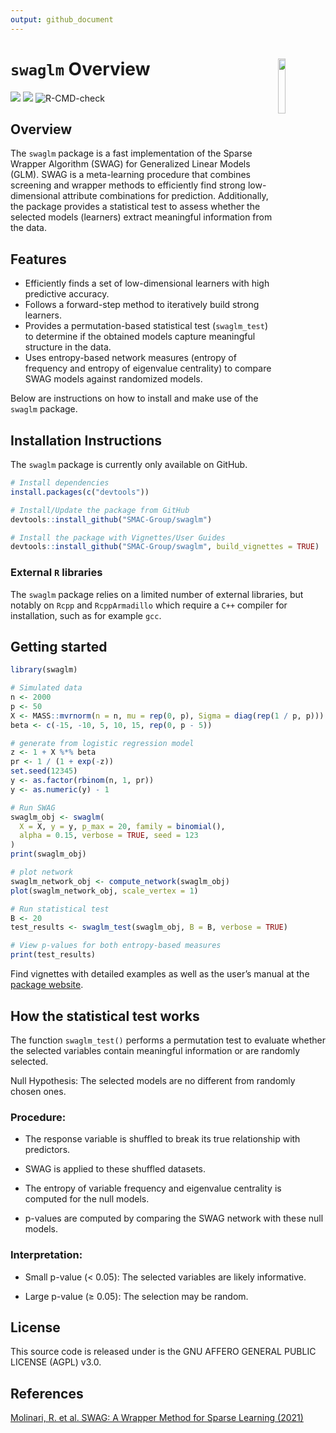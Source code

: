 ```yaml
---
output: github_document
---
```


# `swaglm` Overview <img src="man/figures/logo.png" align="right" style="width: 15%; height: 15%"/>

<!-- badges: start  -->
![](https://img.shields.io/github/last-commit/SMAC-Group/swaglm) 
[<img src="https://s-a.github.io/license/img/agpl-3.0.svg" />](https://s-a.github.io/license/?license=agpl-3.0&fullname=Stephan%20Ahlf&year=2015&profile=https://github.com/s-a&projectUrl=https://github.com/s-a/license&projectName=License%20Demo "")
![R-CMD-check](https://github.com/SMAC-Group/swaglm/actions/workflows/R-CMD-check.yaml/badge.svg)
<!-- badges: end -->




## Overview
The `swaglm` package is a fast implementation of the Sparse Wrapper Algorithm (SWAG) for Generalized Linear Models (GLM). SWAG is a meta-learning procedure that combines screening and wrapper methods to efficiently find strong low-dimensional attribute combinations for prediction. Additionally, the package provides a statistical test to assess whether the selected models (learners) extract meaningful information from the data.

## Features
- Efficiently finds a set of low-dimensional learners with high predictive accuracy.
- Follows a forward-step method to iteratively build strong learners.
- Provides a permutation-based statistical test (`swaglm_test`) to determine if the obtained models capture meaningful structure in the data.
- Uses entropy-based network measures (entropy of frequency and entropy of eigenvalue centrality) to compare SWAG models against randomized models.

Below are instructions on how to install and make use of the `swaglm` package.

## Installation Instructions

The `swaglm` package is currently only available on  GitHub.

``` r
# Install dependencies
install.packages(c("devtools"))

# Install/Update the package from GitHub
devtools::install_github("SMAC-Group/swaglm")

# Install the package with Vignettes/User Guides 
devtools::install_github("SMAC-Group/swaglm", build_vignettes = TRUE)
```


### External `R` libraries

The `swaglm` package relies on a limited number of external libraries, but notably on `Rcpp` and `RcppArmadillo` which require a `C++` compiler for installation, such as for example `gcc`.




## Getting started

```r
library(swaglm)
```


```r
# Simulated data
n <- 2000
p <- 50
X <- MASS::mvrnorm(n = n, mu = rep(0, p), Sigma = diag(rep(1 / p, p)))
beta <- c(-15, -10, 5, 10, 15, rep(0, p - 5))

# generate from logistic regression model
z <- 1 + X %*% beta
pr <- 1 / (1 + exp(-z))
set.seed(12345)
y <- as.factor(rbinom(n, 1, pr))
y <- as.numeric(y) - 1

# Run SWAG
swaglm_obj <- swaglm(
  X = X, y = y, p_max = 20, family = binomial(),
  alpha = 0.15, verbose = TRUE, seed = 123
)
print(swaglm_obj)

# plot network
swaglm_network_obj <- compute_network(swaglm_obj)
plot(swaglm_network_obj, scale_vertex = 1)

# Run statistical test
B <- 20
test_results <- swaglm_test(swaglm_obj, B = B, verbose = TRUE)

# View p-values for both entropy-based measures
print(test_results)
```


Find vignettes with detailed examples as well as the user's manual at the [package website](https://smac-group.github.io/swaglm/index.html).


## How the statistical test works

The function `swaglm_test()` performs a permutation test to evaluate whether the selected variables contain meaningful information or are randomly selected.

Null Hypothesis: The selected models are no different from randomly chosen ones.

### Procedure:

- The response variable is shuffled to break its true relationship with predictors.

- SWAG is applied to these shuffled datasets.

- The entropy of variable frequency and eigenvalue centrality is computed for the null models.

- p-values are computed by comparing the SWAG network with these null models.

### Interpretation:

- Small p-value (< 0.05): The selected variables are likely informative.

- Large p-value (≥ 0.05): The selection may be random.


## License

This source code is released under is the GNU AFFERO GENERAL PUBLIC LICENSE (AGPL) v3.0. 

## References

[Molinari, R. et al. SWAG: A Wrapper Method for Sparse Learning (2021) ](https://arxiv.org/abs/2006.12837)


